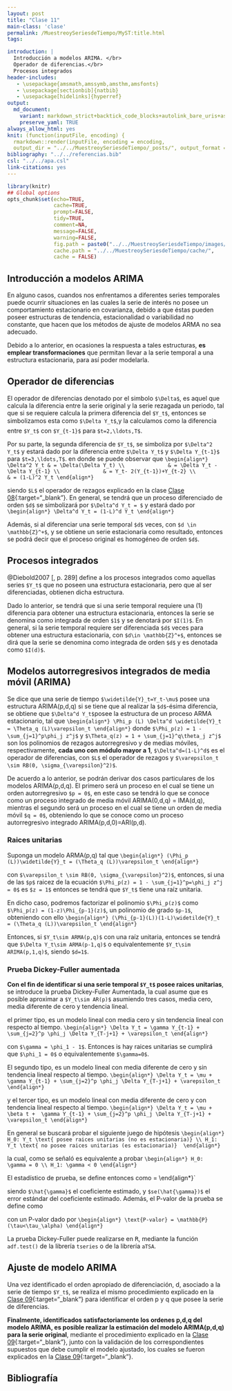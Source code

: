 ```yaml
---
layout: post
title: "Clase 11"
main-class: 'clase'
permalink: /MuestreoySeriesdeTiempo/MyST:title.html
tags:

introduction: |
  Introducción a modelos ARIMA. </br>
  Operador de diferencias.</br>
  Procesos integrados
header-includes:
   - \usepackage{amsmath,amssymb,amsthm,amsfonts}
   - \usepackage[sectionbib]{natbib}
   - \usepackage[hidelinks]{hyperref}
output:
  md_document:
    variant: markdown_strict+backtick_code_blocks+autolink_bare_uris+ascii_identifiers+tex_math_single_backslash
    preserve_yaml: TRUE
always_allow_html: yes   
knit: (function(inputFile, encoding) {
  rmarkdown::render(inputFile, encoding = encoding,
  output_dir = "../../MuestreoySeriesdeTiempo/_posts/", output_format = "all"  ) })
bibliography: "../../referencias.bib"
csl: "../../apa.csl"
link-citations: yes
---
```


```r
library(knitr)
## Global options
opts_chunk$set(echo=TRUE,
               cache=TRUE,
               prompt=FALSE,
               tidy=TRUE,
               comment=NA,
               message=FALSE,
               warning=FALSE,
               fig.path = paste0("../../MuestreoySeriesdeTiempo/images/", "Clase11"),
               cache.path = "../../MuestreoySeriesdeTiempo/cache/",
               cache = FALSE)
```

## Introducción a modelos ARIMA
En alguno casos, cuandos nos enfrentamos a diferentes series temporales puede ocurrir situaciones en las cuales la serie de interés no posee un comportamiento estacionario en covarianza, debido a que éstas pueden poseer estructuras de tendencia, estacionalidad o variabilidad no constante, que hacen que los métodos de ajuste de modelos ARMA no sea adecuado.

Debido a lo anterior, en ocasiones la respuesta a tales estructuras, **es emplear transformaciones** que permitan llevar a la serie temporal a una estructura estacionaria, para así poder modelarla.

## Operador de diferencias
El operador de diferencias denotado por el simbolo `$\Delta$`, es aquel que calcula la diferencia entre la serie original y la serie rezagada un periodo, tal que si se requiere calcula la primera diferencia del `$Y_t$`, entonces se simbolizamos esta como `$\Delta Y_t$`,y la calculamos como la diferencia entre `$Y_t$` con `$Y_{t-1}$` para `$t=2,\ldots,T$`.

Por su parte, la segunda diferencia de `$Y_t$`, se simboliza por `$\Delta^2 Y_t$` y estará dado por la diferencia entre `$\Delta Y_t$` y `$\Delta Y_{t-1}$` para `$t=3,\ldots,T$`. en donde se puede observar que
`\begin{align*}
\Delta^2 Y_t & = \Delta(\Delta Y_t) \\
             & = \Delta Y_t - \Delta Y_{t-1} \\
             & = Y_t- 2(Y_{t-1})+Y_{t-2} \\
             & = (1-L)^2 Y_t
\end{align*}`

siendo `$L$` el operador de rezagos explicado en la clase [Clase 08](https://jiperezga.github.io/MuestreoySeriesdeTiempo/MySTClase_08.html){:target="_blank"}. En general, se tendrá que un proceso diferenciado de orden `$d$` se simbolizará por `$\Delta^d Y_t = $` y estará dado por 
`\begin{align*}
\Delta^d Y_t = (1-L)^d Y_t
\end{align*}`

Además, si al diferenciar una serie temporal `$d$` veces, con `$d \in \mathbb{Z}^+$`, y se obtiene un serie estacionaria como resultado, entonces se podrá decir que el proceso original es homogéneo de orden `$d$`.

<!-- Por ejemplo, el proceso $Y_t = \beta_0 + \beta_1t + \varepsilon_t$, siendo $\varepsilon_t$ estacionario, entonces se tendrá que `$Y_t$` es un proceso homogéneo de orden 1, ya que al diferenciarlo se tendrá que 
`\begin{align*}
\Delta Y_t & = \Delta Y_t - \Delta Y_{t-1} \\
           & = \beta_0 + \beta_1t + \varepsilon_t - [\beta_0 + \beta_1(t-1) + \varepsilon_{t-1}]
           & = \beta_1 + \varepsilon_{t} - \varepsilon_{t-1}
           & = \beta_1 + U_t
\end{align*}`
donde $U_t = \varepsilon_{t} - \varepsilon_{t-1}$ es estacionario. Además, si $\varepsilon_t$ es ruido blanco entones $\Delta Y_t$ es un proceso MA(1) de media $\beta_1$ y con parámetro $\theta = -1$. En general, procesos generados como una tendencia polinómica de orden $d$ más un proceso estacionario cualquiera $\varepsilon_t$, será homogéneo de orden d:
`\begin{align*}
Y_t = \beta_0 + \beta_1t + beta_2t^2 + \ldots + beta_dt^d + \varepsilon_t 
\end{align*}`
con \varepsilon_t un proceso estacionario.

En el caso de un proceso $Y_t = \beta_0 + \beta_1t + \beta_2t^2 + \varepsilon_t$ con $\varepsilon_t$ estacionario y de media cero, entonces 
`\begin{align*}
\Delta Y_t & = \beta_0 + \beta_1t + \beta_2t^2 + \varepsilon_t - [\beta_0 + \beta_1(t-1) + \beta_2(t-1)^2  + \varepsilon_{t-1}]
           & = (\beta_1 - \beta_2) + 2\beta_2t + \varepsilon_{t} - \varepsilon_{t-1}
           & = (\beta_1 - \beta_2) + 2\beta_2t + U_t
\end{align*}`

En donde se observa que \Delta Y_t no es un proceso estacionario. Ahora si calculamos la segunda diferencia
`\begin{align*}
\Delta^2 Y_t & = (\beta_1 - \beta_2) + 2\beta_2t + U_t - [(\beta_1 - \beta_2) + 2\beta_2(t-1) + U_{t-1}]
           & = 2\beta_2 + U_{t} - U_{t-1}
           & = 2\beta_2 + W_{t}
\end{align*}`

siendo, $\Delta^2 Y_t$ es un proceso estacionario, y $W_{t} = \varepsilon_t - 2\varepsilon_{t-1} + \varepsilon_{t-2}$ . Además, si $\varepsilon_t$ es ruido blanco, se tendrá que  $\Delta^2 Y_t$ es un proceso MA(2) de media dada y parámetros $\theta_1 = -2$ y $\theta_2 = 1$.
-->

## Procesos integrados
@Diebold2007[, p. 289] define a los procesos integrados como aquellas series `$Y_t$` que no poseen una estructura estacionaria, pero que al ser diferenciadas, obtienen dicha estructura.

Dado lo anterior, se tendrá que si una serie temporal requiere una (1) diferencia para obtener una estructura estacionaria, entonces la serie se denomina como integrada de orden `$1$` y se denotará por `$I(1)$`. En general, si la serie temporal requiere ser diferenciada `$d$` veces para obtener una estructura estacionaria, con `$d\in \mathbb{Z}^+$`, entonces se dirá que la serie se denomina como integrada de orden `$d$` y es denotada como `$I(d)$`.

## Modelos autorregresivos integrados de media móvil (ARIMA)
Se dice que una serie de tiempo `$\widetilde{Y}_t=Y_t-\mu$` posee una estructura ARIMA(p,d,q) si se tiene que al realizar la `$d$`-ésima diferencia, se obtiene que `$\Delta^d Y_t$`posee la estructura de un proceso ARMA estacionario, tal que
`\begin{align*}
\Phi_p (L) \Delta^d \widetilde{Y}_t = \Theta_q (L)\varepsilon_t
\end{align*}`
donde `$\Phi_p(z) = 1 - \sum_{j=1}^p\phi_j z^j$` y `$\Theta_q(z) = 1 + \sum_{j=1}^q\theta_j z^j$` son los polinomios de rezagos autorregresivo y de medias móviles, respectivamente, **cada uno con módulo mayor a 1**, `$\Delta^d=(1-L)^d$` es el operador de diferencias, con `$L$` el operador de rezagos y `$\varepsilon_t \sim RB(0, \sigma_{\varepsilon}^2)$`.

De acuerdo a lo anterior, se podrán derivar dos casos particulares de los modelos ARIMA(p,d,q). El primero será un proceso en el cual se tiene un orden autorregresivo `$p = 0$`, en este caso se tendrá lo que se conoce como un proceso integrado de media móvil ARIMA(0,d,q) = IMA(d,q), mientras el segundo será un proceso en el cual se tiene un orden de media móvil `$q = 0$`, obteniendo lo que se conoce como un proceso autorregresivo integrado ARIMA(p,d,0)=ARI(p,d).

### Raices unitarias
Suponga un modelo ARMA(p,q) tal que 
`\begin{align*}
(\Phi_p (L))\widetilde{Y}_t = (\Theta_q (L))\varepsilon_t
\end{align*}`

con `$\varepsilon_t \sim RB(0, \sigma_{\varepsilon}^2)$`, entonces, si una de las `$p$` raicez de la ecuación `$\Phi_p(z) = 1 - \sum_{j=1}^p=\phi_j z^j = 0$` es `$z = 1$` entonces se tendrá que `$Y_t$` tiene una raíz unitaria.

En dicho caso, podremos factorizar el polinomio `$\Phi_p(z)$` como `$\Phi_p(z) = (1-z)\Phi_{p-1}(z)$`, un polinomio de grado `$p-1$`, obteniendo con ello
`\begin{align*}
(\Phi_{p-1}(L))(1-L)\widetilde{Y}_t = (\Theta_q (L))\varepsilon_t
\end{align*}`

Entonces, si `$Y_t\sim ARMA(p,q)$` con una raíz unitaria, entonces se tendrá que `$\Delta Y_t\sim ARMA(p-1,q)$` o equivalentemente `$Y_t\sim ARIMA(p,1,q)$`, siendo `$d=1$`.

<!-- Ver Econometría Financiera Norman página 282 para ejemplo. -->

### Prueba Dickey-Fuller aumentada
**Con el fin de identificar si una serie temporal `$Y_t$` posee raices unitarias**, se introduce la prueba Dickey-Fuller Aumentada, la cual asume que es posible aproximar a `$Y_t\sim AR(p)$` asumiendo tres casos, media cero, media diferente de cero y tendencia lineal.

el primer tipo, es un modelo lineal con media cero y sin tendencia lineal con respecto al tiempo.
`\begin{align*}
\Delta Y_t = \gamma Y_{t-1} + \sum_{j=2}^p \phi_j \Delta Y_{T-j+1} + \varepsilon_t
\end{align*}`

con `$\gamma = \phi_1 - 1$`. Entonces is hay raices unitarias se cumplirá que `$\phi_1 = 0$` o equivalentemente `$\gamma=0$`.

El segundo tipo, es un modelo lineal con media diferente de cero y sin tendencia lineal respecto al tiempo.
`\begin{align*}
\Delta Y_t = \mu + \gamma Y_{t-1} + \sum_{j=2}^p \phi_j \Delta Y_{T-j+1} + \varepsilon_t
\end{align*}`

y el tercer tipo, es un modelo lineal con media diferente de cero y con tendencia lineal respecto al tiempo.
`\begin{align*}
\Delta Y_t = \mu + \beta t +  \gamma Y_{t-1} + \sum_{j=2}^p \phi_j \Delta Y_{T-j+1} + \varepsilon_t
\end{align*}`

En general se buscará probar el siguiente juego de hipótesis 
`\begin{align*}
H_0: Y_t \text{ posee raices unitarias (no es estacionaria)} \\
H_1: Y_t \text{ no posee raices unitarias (es estacionaria)} 
\end{align*}`

la cual, como se señaló es equivalente a probar 
`\begin{align*}
H_0: \gamma = 0 \\
H_1: \gamma < 0
\end{align*}`

El estadístico de prueba, se define entonces como
\tau = \frac{\hat{\gamma}}{se(\hat{\gamma})}
\end{align*}`

siendo `$\hat{\gamma}$` el coeficiente estimado, y `$se(\hat{\gamma})$` el error estándar del coeficiente estimado. Además, el P-valor de la prueba se define como

con un P-valor dado por
`\begin{align*}
\text{P-valor} = \mathbb{P}(\tau<\tau_\alpha)
\end{align*}`

La prueba Dickey-Fuller puede realizarse en <tt>R</tt>, mediante la función `adf.test()` de la librería `tseries` o de la librería `aTSA`.

## Ajuste de modelo ARIMA
Una vez identificado el orden apropiado de diferenciación, d, asociado a la serie de tiempo `$Y_t$`, se realiza el mismo procedimiento explicado en la [Clase 09](https://jiperezga.github.io/MuestreoySeriesdeTiempo/MySTClase_09.html){:target="_blank"} para identificar el orden p y q que posee la serie de diferencias. 

**Finalmente, identificados satisfactoriamente los ordenes p,d,q del modelo ARIMA, es posible realizar la estimación del modelo ARIMA(p,d,q) para la serie original**, mediante el procedimiento explicado en la [Clase 09](https://jiperezga.github.io/MuestreoySeriesdeTiempo/MySTClase_09.html){:target="_blank"}, junto con la validación de los correspondientes supuestos que debe cumplir el modelo ajustado, los cuales se fueron explicados en la [Clase 09](https://jiperezga.github.io/MuestreoySeriesdeTiempo/MySTClase_09.html){:target="_blank"}.

## Bibliografía
